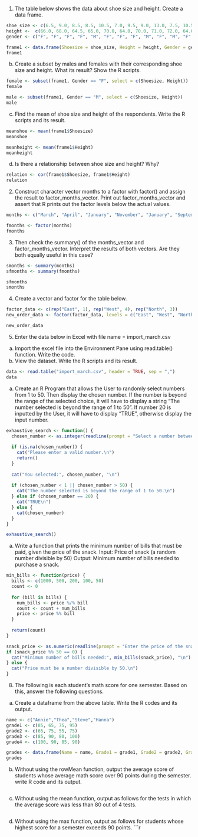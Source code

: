 1. The table below shows the data about shoe size and height. Create a data frame.
```r
shoe_size <- c(6.5, 9.0, 8.5, 8.5, 10.5, 7.0, 9.5, 9.0, 13.0, 7.5, 10.5, 8.5, 12.0, 10.5, 13.0, 11.5, 8.5, 5.0, 10.0, 6.5, 7.5, 8.5, 10.5, 8.5, 10.5, 11.0, 9.0, 13.0)
height <-  c(66.0, 68.0, 64.5, 65.0, 70.0, 64.0, 70.0, 71.0, 72.0, 64.0, 74.5, 67.0, 71.0, 71.0, 77.0, 72.0, 59.0, 62.0, 72.0, 66.0, 64.0, 67.0, 73.0, 69.0, 72.0, 70.0, 69.0, 70.0)
gender <- c("F", "F", "F", "F", "M", "F", "F", "F", "M", "F", "M", "F", "M", "M", "M", "M", "F", "F", "M", "F", "F", "M", "M", "F", "M", "M", "M", "M")

frame1 <- data.frame(Shoesize = shoe_size, Height = height, Gender = gender)
frame1
```
b. Create a subset by males and females with their corresponding shoe size and height.
What its result? Show the R scripts.
```r
female <- subset(frame1, Gender == "F", select = c(Shoesize, Height))
female

male <- subset(frame1, Gender == "M", select = c(Shoesize, Height))
male
```
c. Find the mean of shoe size and height of the respondents. Write the R scripts and its result.
```r
meanshoe <- mean(frame1$Shoesize)
meanshoe

meanheight <- mean(frame1$Height)
meanheight
```
d. Is there a relationship between shoe size and height? Why?
```r
relation <- cor(frame1$Shoesize, frame1$Height)
relation
```
2. Construct character vector months to a factor with factor() and assign the result to factor_months_vector. Print out factor_months_vector and assert that R prints out the factor levels below the actual values.
```r
months <- c("March", "April", "January", "November", "January", "September", "October", "September", "November", "August", "January", "November", "November", "February", "May", "August", "July", "December", "August", "August", "September", "November", "February", "April")

fmonths <- factor(months)
fmonths
```
3. Then check the summary() of the months_vector and factor_months_vector. Interpret the results of both vectors. Are they both equally useful in this case?
```r
smonths <- summary(months)
sfmonths <- summary(fmonths)

sfmonths
smonths
```
4. Create a vector and factor for the table below.
```r
factor_data <- c(rep("East", 1), rep("West", 4), rep("North", 3))
new_order_data <- factor(factor_data, levels = c("East", "West", "North"))

new_order_data
```
5. Enter the data below in Excel with file name = import_march.csv
a. Import the excel file into the Environment Pane using read.table() function. Write the code.
b. View the dataset. Write the R scripts and its result.
```r
data <- read.table("import_march.csv", header = TRUE, sep = ",")
data
```
a. Create an R Program that allows the User to randomly select numbers from 1 to 50.
Then display the chosen number. If the number is beyond the range of the selected choice,
it will have to display a string “The number selected is beyond the range of 1 to 50”. If
number 20 is inputted by the User, it will have to display “TRUE”, otherwise display the
input number.
```r
exhaustive_search <- function() {
  chosen_number <- as.integer(readline(prompt = "Select a number between 1 and 50: "))
  
  if (is.na(chosen_number)) {
    cat("Please enter a valid number.\n")
    return()
  }
  
  cat("You selected:", chosen_number, "\n")
  
  if (chosen_number < 1 || chosen_number > 50) {
    cat("The number selected is beyond the range of 1 to 50.\n")
  } else if (chosen_number == 20) {
    cat("TRUE\n")
  } else {
    cat(chosen_number)
  }
}

exhaustive_search()


```
a. Write a function that prints the minimum number of bills that must be paid, given the
price of the snack.
Input: Price of snack (a random number divisible by 50) Output: Minimum number of bills
needed to purchase a snack.
```r
min_bills <- function(price) {
  bills <- c(1000, 500, 200, 100, 50)
  count <- 0
  
  for (bill in bills) {
    num_bills <- price %/% bill
    count <- count + num_bills
    price <- price %% bill
  }
  
  return(count)
}

snack_price <- as.numeric(readline(prompt = "Enter the price of the snack (divisible by 50): "))
if (snack_price %% 50 == 0) {
  cat("Minimum number of bills needed:", min_bills(snack_price), "\n")
} else {
  cat("Price must be a number divisible by 50.\n")
}

```
8. The following is each student’s math score for one semester. Based on this, answer the
following questions.
a. Create a dataframe from the above table. Write the R codes and its output.
```r
name <- c("Annie","Thea","Steve","Hanna")
grade1 <- c(85, 65, 75, 95)
grade2 <- c(65, 75, 55, 75)
grade3 <- c(85, 90, 80, 100)
grade4 <- c(100, 90, 85, 90)

grades <- data.frame(Name = name, Grade1 = grade1, Grade2 = grade2, Grade4 = grade4)
grades

```
b. Without using the rowMean function, output the average score of students whose average
math score over 90 points during the semester. write R code and its output.
```r

```
c. Without using the mean function, output as follows for the tests in which the average
score was less than 80 out of 4 tests.
```r

```
d. Without using the max function, output as follows for students whose highest score for
a semester exceeds 90 points.
```r
